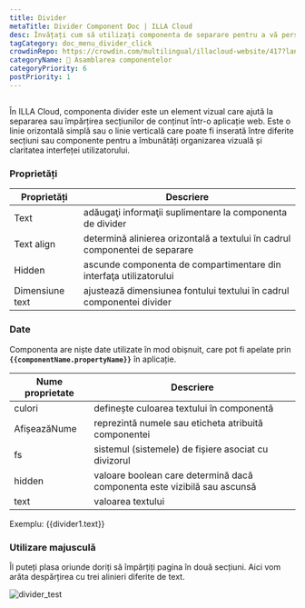 ```yaml
---
title: Divider
metaTitle: Divider Component Doc | ILLA Cloud
desc: Învățați cum să utilizați componenta de separare pentru a vă personaliza aplicația în ILLA Cloud.
tagCategory: doc_menu_divider_click
crowdinRepo: https://crowdin.com/multilingual/illacloud-website/417?languages=ro&filter=basic&value=0
categoryName: 🧬 Asamblarea componentelor
categoryPriority: 6
postPriority: 1
---
```


## <h2 hidden>Ce este Divider?</h2>

În ILLA Cloud, componenta divider este un element vizual care ajută la separarea sau împărțirea secțiunilor de conținut într-o aplicație web. Este o linie orizontală simplă sau o linie verticală care poate fi inserată între diferite secțiuni sau componente pentru a îmbunătăți organizarea vizuală și claritatea interfeței utilizatorului.

### Proprietăți

| Proprietăți      | Descriere                                                                                    |
| ---------------- | -------------------------------------------------------------------------------------------- |
| Text             | adăugaţi informaţii suplimentare la componenta de divider                                    |
| Text align       | determină alinierea orizontală a textului în cadrul componentei de separare                  |
| Hidden           | ascunde componenta de compartimentare din interfaţa utilizatorului                           |
| Dimensiune text  | ajustează dimensiunea fontului textului în cadrul componentei divider                        |

### Date

Componenta are niște date utilizate în mod obișnuit, care pot fi apelate prin **`{{componentName.propertyName}}`** în aplicație.

| Nume proprietate | Descriere                                                                        |
| ---------------- | -------------------------------------------------------------------------------- |
| culori           | definește culoarea textului în componentă                                        |
| AfișeazăNume     | reprezintă numele sau eticheta atribuită componentei                             |
| fs               | sistemul (sistemele) de fișiere asociat cu divizorul                             |
| hidden           | valoare boolean care determină dacă componenta este vizibilă sau ascunsă         |
| text             | valoarea textului                                                                |

Exemplu: {{divider1.text}}

### Utilizare majusculă

Îl puteți plasa oriunde doriți să împărțiți pagina în două secțiuni. Aici vom arăta despărțirea cu trei alinieri diferite de text.

![divider_test](https://cdn.illacloud.com/official-website/img/docs/divider_test.jpg)
